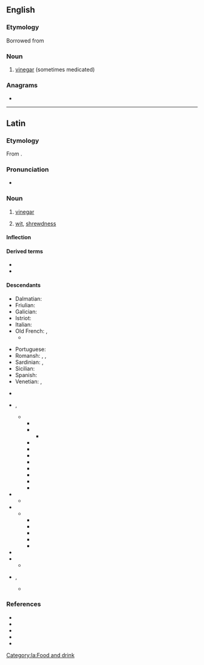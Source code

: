 ==English==

===Etymology===
Borrowed from {{bor|en|la|acetum}}

===Noun===
{{en-noun}}

# {{lb|en|obsolete}} [[vinegar]] (sometimes medicated)

===Anagrams===
* {{anagrams|en|cumate|mucate}}

----

==Latin==

===Etymology===
From {{m|la|aceō||to be sour}}.

===Pronunciation===
* {{la-IPA|acētum}}

===Noun===
{{la-noun|acētum|acētī|n|second}}

# [[vinegar]]
# {{lb|la|figuratively}} [[wit]], [[shrewdness]]

====Inflection====
{{la-decl-2nd-N|acēt}}

====Derived terms====
* {{l|la|acetabulum|acētābulum}}
* {{l|la|acetaria|acētāria}}

====Descendants====
{{i|Romance descendants:}}
{{top2}}
* Dalmatian: {{l|dlm|acait}}
* Friulian: {{l|fur|asêt}}
* Galician: {{l|gl|acedo}}
* Istriot: {{l|ist|azì}}
* Italian: {{l|it|aceto}}
* Old French: {{l|fro|aisil}}, {{l|fro|aisin}}
** {{desc|nl|azijn|bor=1}}
{{mid2}}
* Portuguese: {{l|pt|azedo}}
* Romansh: {{l|rm|aschieu}}, {{l|rm|ischiu}}, {{l|rm|aschaid}}
* Sardinian: {{l|sc|achedu}}, {{l|sc|achetu}}
* Sicilian: {{l|scn|acitu}}
* Spanish: {{l|es|acedo}}
* Venetian: {{l|vec|axedo}}, {{l|vec|axéo}}
{{bottom}}

{{i|Loanwords:}}
{{top2}}
* {{desc|en|acetate|bor=1}}
* {{desc|got|𐌰𐌺𐌴𐌹𐍄|bor=1}}, {{l|got|𐌰𐌺𐌴𐍄}}
** {{desc|cu|оцьтъ|bor=1}}
*** {{desc|be|о́цет}}
*** {{desc|bg|оце́т}}
**** {{desc|mk|оцет}}
*** {{desc|cs|ocet}}
*** {{desc|hu|ecet|bor=1}}
*** {{desc|pl|ocet}}
*** {{desc|ro|oțet|bor=1}}
*** {{desc|ru|о́цет}}
*** {{desc|sh|ocat}}
*** {{desc|sk|ocot}}
*** {{desc|uk|о́цет}}
* {{desc|dum|edik|bor=1}}
** {{desc|nl|edik}}
* {{desc|gml|edik|bor=1}}
** {{desc|non|edik|bor=1}}
*** {{desc|da|eddike}}
*** {{desc|fo|edikur}}
*** {{desc|is|edik}}
*** {{desc|no|eddik}}
*** {{desc|sv|ättika}}
* {{desc|ang|æced|bor=1}}
* {{desc|goh|ezzih|bor=1}}
** {{desc|de|Essig}}
* {{desc|sga|aicét|bor=1}}, {{l|sga|aigéd}}
** {{desc|ga|aigéad|gloss=acid}}

===References===
* {{R:L&S}}
* {{R:Elementary Lewis}}
* {{R:du Cange}}
* {{R:Gaffiot}}
* {{R:Peck}}

[[Category:la:Food and drink]]